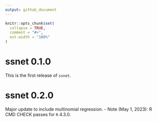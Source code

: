 ```yaml
---
output: github_document
---
```


<!-- NEWS.md is generated from NEWS.Rmd. Please edit that file -->

```r
knitr::opts_chunk$set(
  collapse = TRUE,
  comment = "#>",
  out.width = "100%"
)
```
# ssnet 0.1.0
This is the first release of `ssnet`.

# ssnet 0.2.0
Major update to include multinomial regression.
- Note (May 1, 2023): R CMD CHECK passes for `R` 4.3.0.
